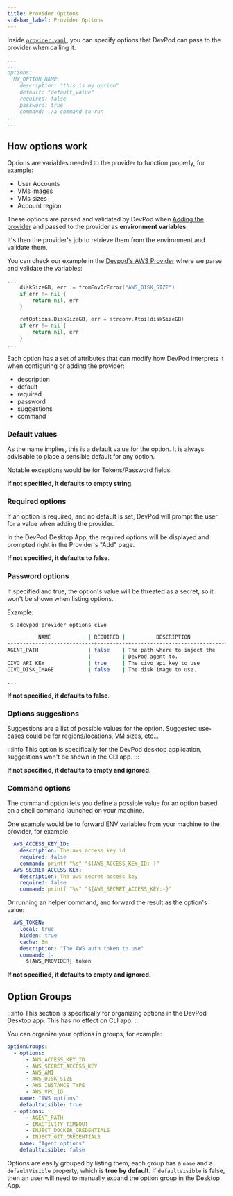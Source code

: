 ```yaml
---
title: Provider Options
sidebar_label: Provider Options
---
```


Inside [`provider.yaml`](./quickstart.mdx#provideryaml), you can specify options
that DevPod can pass to the provider when calling it.

```yaml
...
...
options:
  MY_OPTION_NAME:
    description: "this is my option"
    default: "default_value"
    required: false
    password: true
    command: ./a-command-to-run
...
...
```

## How options work

Oprions are variables needed to the provider to function properly, for example:

- User Accounts
- VMs images
- VMs sizes
- Account region

These options are parsed and validated by DevPod when [Adding the provider](../managing-providers/add-provider.mdx)
and passed to the provider as **environment variables**.

It's then the provider's job to retrieve them from the environment and validate
them.

You can check our example in the [Devpod's AWS Provider](https://github.com/loft-sh/devpod-provider-aws/blob/main/pkg/options/options.go#L44)
where we parse and validate the variables:

```go
...
    diskSizeGB, err := fromEnvOrError("AWS_DISK_SIZE")
    if err != nil {
        return nil, err
    }

    retOptions.DiskSizeGB, err = strconv.Atoi(diskSizeGB)
    if err != nil {
        return nil, err
    }
...
```

Each option has a set of attributes that can modify how DevPod interprets it when
configuring or adding the provider:

- description
- default
- required
- password
- suggestions
- command

### Default values

As the name implies, this is a default value for the option. It is always advisable
to place a sensible default for any option.

Notable exceptions would be for Tokens/Password fields.

**If not specified, it defaults to empty string**.

### Required options

If an option is required, and no default is set, DevPod will prompt the user for
a value when adding the provider.

In the DevPod Desktop App, the required options will be displayed and prompted
right in the Provider's "Add" page.

**If not specified, it defaults to false**.

### Password options

If specified and true, the option's value will be threated as a secret, so it
won't be shown when listing options.

Example:

```sh
~$ adevpod provider options civo

          NAME            | REQUIRED |          DESCRIPTION           |               DEFAULT                |                VALUE
----------------------------+----------+--------------------------------+--------------------------------------+---------------------------------------
AGENT_PATH                | false    | The path where to inject the   | /var/lib/toolbox/devpod              | /var/lib/toolbox/devpod
                          |          | DevPod agent to.               |                                      |
CIVO_API_KEY              | true     | The civo api key to use        |                                      | ********
CIVO_DISK_IMAGE           | false    | The disk image to use.         | d927ad2f-5073-4ed6-b2eb-b8e61aef29a8 | d927ad2f-5073-4ed6-b2eb-b8e61aef29a8

...
```

**If not specified, it defaults to false**.

### Options suggestions

Suggestions are a list of possible values for the option. Suggested use-cases
could be for regions/locations, VM sizes, etc...

:::info
This option is specifically for the DevPod desktop application, suggestions won't
be shown in the CLI app.
:::

**If not specified, it defaults to empty and ignored**.

### Command options

The command option lets you define a possible value for an option based on a shell
command launched on your machine.

One example would be to forward ENV variables from your machine to the provider,
for example:


```yaml
  AWS_ACCESS_KEY_ID:
    description: The aws access key id
    required: false
    command: printf "%s" "${AWS_ACCESS_KEY_ID:-}"
  AWS_SECRET_ACCESS_KEY:
    description: The aws secret access key
    required: false
    command: printf "%s" "${AWS_SECRET_ACCESS_KEY:-}"
```

Or running an helper command, and forward the result as the option's value:

```yaml
  AWS_TOKEN:
    local: true
    hidden: true
    cache: 5m
    description: "The AWS auth token to use"
    command: |-
      ${AWS_PROVIDER} token
```

**If not specified, it defaults to empty and ignored**.

## Option Groups

:::info
This section is specifically for organizing options in the DevPod Desktop app.
This has no effect on CLI app.
:::

You can organize your options in groups, for example:

```yaml
optionGroups:
  - options:
      - AWS_ACCESS_KEY_ID
      - AWS_SECRET_ACCESS_KEY
      - AWS_AMI
      - AWS_DISK_SIZE
      - AWS_INSTANCE_TYPE
      - AWS_VPC_ID
    name: "AWS options"
    defaultVisible: true
  - options:
      - AGENT_PATH
      - INACTIVITY_TIMEOUT
      - INJECT_DOCKER_CREDENTIALS
      - INJECT_GIT_CREDENTIALS
    name: "Agent options"
    defaultVisible: false
```

Options are easily grouped by listing them, each group has a `name` and a
`defaultVisible` property, which is **true by default**.
If `defaultVisible` is false, then an user will need to manually expand the option
group in the Desktop App.
